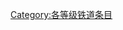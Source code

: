 {{catmore1|[[Wikipedia:鐵道專題|Wikipedia:鐵道專題]]}}
{{Articles by Quality|topic=铁道|project=铁道|format=TOC}}
{{emptycat}}

[[Category:各等级铁道条目|Category:各等级铁道条目]]